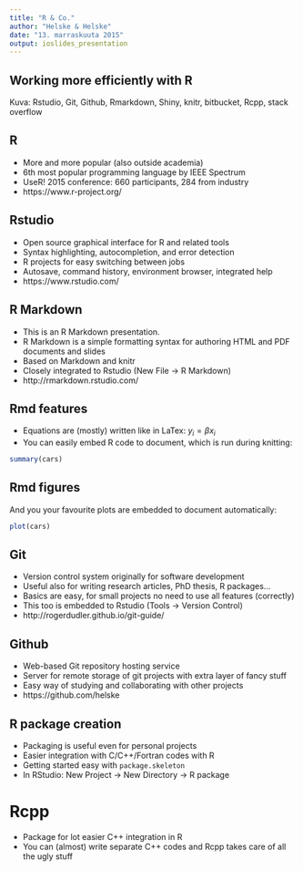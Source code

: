 ---
title: "R & Co."
author: "Helske & Helske"
date: "13. marraskuuta 2015"
output: ioslides_presentation
---
<!-- -->
## Working more efficiently with R

Kuva: Rstudio, Git, Github, Rmarkdown, Shiny, knitr, bitbucket, Rcpp, stack overflow

## R

- More and more popular (also outside academia)
- 6th most popular programming language by IEEE Spectrum
- UseR! 2015 conference: 660 participants, 284 from industry
- https://www.r-project.org/

## Rstudio

- Open source graphical interface for R and related tools
- Syntax highlighting, autocompletion, and error detection
- R projects for easy switching between jobs
- Autosave, command history, environment browser, integrated help
- https://www.rstudio.com/

## R Markdown

- This is an R Markdown presentation.
- R Markdown is a simple formatting syntax for authoring HTML and PDF documents and slides
- Based on Markdown and knitr
- Closely integrated to Rstudio (New File -> R Markdown)
- http://rmarkdown.rstudio.com/

## Rmd features

- Equations are (mostly) written like in LaTex: $y_i = \beta x_i$
- You can easily embed R code to document, which is run during knitting:
```{r}
summary(cars)
```

## Rmd figures
And you your favourite plots are embedded to document automatically:
```{r}
plot(cars)
```

## Git

- Version control system originally for software development
- Useful also for writing research articles, PhD thesis, R packages...
- Basics are easy, for small projects no need to use all features (correctly)
- This too is embedded to Rstudio (Tools -> Version Control)
- http://rogerdudler.github.io/git-guide/

## Github

- Web-based Git repository hosting service
- Server for remote storage of git projects with extra layer of fancy stuff
- Easy way of studying and collaborating with other projects
- https://github.com/helske

## R package creation

- Packaging is useful even for personal projects 
- Easier integration with C/C++/Fortran codes with R
- Getting started easy with `package.skeleton`
- In RStudio: New Project -> New Directory -> R package

# Rcpp

- Package for lot easier C++ integration in R
- You can (almost) write separate C++ codes and Rcpp takes care of all the ugly stuff


